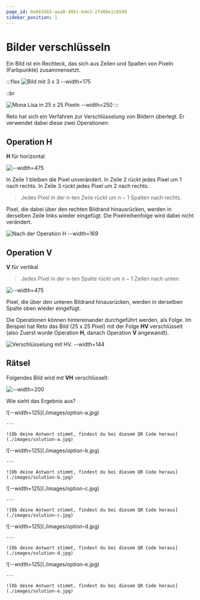 ```yaml
---
page_id: 0a663db5-aaa0-40b1-b4e3-2fd80e1c0598
sidebar_position: 1
---
```



# Bilder verschlüsseln

Ein Bild ist ein Rechteck, das sich aus Zeilen und Spalten von Pixeln (Farbpunkte) zusammensetzt.

:::flex
![Bild mit 3 x 3 --width=175](./images/pixel-3x3.jpg)

::br

![Mona Lisa in 25 x 25 Pixeln --width=250](./images/bild-25x25.jpg)
:::

Reto hat sich ein Verfahren zur Verschlüsselung von Bildern überlegt. Er verwendet dabei diese zwei Operationen:

## Operation H

**H** für horizontal

![--width=475](./images/pixel-operation-h.jpg)

In Zeile 1 bleiben die Pixel unverändert. In Zeile 2 rückt jedes Pixel um 1 nach rechts. In Zeile 3 rückt jedes Pixel um 2 nach rechts.

> Jedes Pixel in der n-ten Zeile rückt um $n-1$ Spalten nach rechts.

Pixel, die dabei über den rechten Bildrand hinausrücken, werden in derselben Zeile links wieder eingefügt. Die Pixelreihenfolge wird dabei nicht verändert.

![Nach der Operation **H** --width=169](./images/bild-op-h.jpg)

## Operation V

**V** für vertikal

> Jedes Pixel in der n-ten Spalte rückt um $n-1$ Zeilen nach unten.

![--width=475](./images/pixel-operation-v.jpg)

Pixel, die über den unteren Bildrand hinausrücken, werden in derselben Spalte oben wieder eingefügt.

Die Operationen können hintereinander durchgeführt werden, als Folge. Im Beispiel hat Reto das Bild (25 x 25 Pixel) mit der Folge **HV** verschlüsselt (also Zuerst wurde Operation **H**, danach Operation **V** angewandt).

![Verschlüsselung mit **HV**. --width=144](./images/bild-op-h-v.jpg)

## Rätsel

Folgendes Bild wird mit **VH** verschlüsselt:

![--width=200](./images/bild-1000x1000.jpg)

Wie sieht das Ergebnis aus?

<AdventureOptions>
  <AdventureOption label="a" nextGuessIn={65}>
    ![--width=125](./images/option-a.jpg)

    ---

    ![Ob deine Antwort stimmt, findest du bei diesem QR Code heraus](./images/solution-a.jpg)
  </AdventureOption>

  <AdventureOption label="b" nextGuessIn={65}>
    ![--width=125](./images/option-b.jpg)

    ---

    ![Ob deine Antwort stimmt, findest du bei diesem QR Code heraus](./images/solution-b.jpg)
  </AdventureOption>

  <AdventureOption label="c" nextGuessIn={65}>
    ![--width=125](./images/option-c.jpg)

    ---

    ![Ob deine Antwort stimmt, findest du bei diesem QR Code heraus](./images/solution-c.jpg)
  </AdventureOption>

  <AdventureOption label="d" nextGuessIn={65}>
    ![--width=125](./images/option-d.jpg)

    ---

    ![Ob deine Antwort stimmt, findest du bei diesem QR Code heraus](./images/solution-d.jpg)
  </AdventureOption>

  <AdventureOption label="e" nextGuessIn={65}>
    ![--width=125](./images/option-e.jpg)

    ---

    ![Ob deine Antwort stimmt, findest du bei diesem QR Code heraus](./images/solution-e.jpg)
  </AdventureOption>
</AdventureOptions>